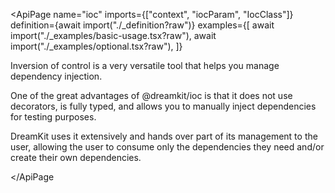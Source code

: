 
<ApiPage
  name="ioc"
  imports={["context", "iocParam", "IocClass"]}
  definition={await import("./_definition?raw")}
  examples={[
    await import("./_examples/basic-usage.tsx?raw"),
    await import("./_examples/optional.tsx?raw"),
  ]}
>
Inversion of control is a very versatile tool that helps you manage
dependency injection.

One of the great advantages of @dreamkit/ioc is that it does not use
decorators, is fully typed, and allows you to manually inject dependencies
for testing purposes.

DreamKit uses it extensively and hands over part of its management to the
user, allowing the user to consume only the dependencies they need and/or
create their own dependencies.

 </ApiPage
>
